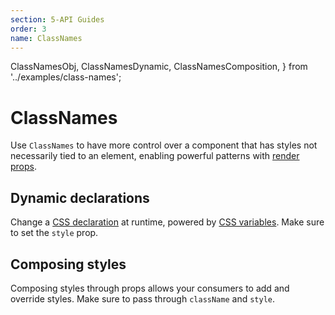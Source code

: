 ```yaml
---
section: 5-API Guides
order: 3
name: ClassNames
---
```


  ClassNamesObj,
  ClassNamesDynamic,
  ClassNamesComposition,
} from '../examples/class-names';

# ClassNames

Use `ClassNames` to have more control over a component that has styles not necessarily tied to an element,
enabling powerful patterns with [render props](https://reactjs.org/docs/render-props.html).

<ClassNamesObj />

## Dynamic declarations

Change a [CSS declaration](https://developer.mozilla.org/en-US/docs/Learn/CSS/First_steps/How_CSS_is_structured#Properties_and_values) at runtime,
powered by [CSS variables](https://developer.mozilla.org/en-US/docs/Web/CSS/Using_CSS_custom_properties).
Make sure to set the `style` prop.

<ClassNamesDynamic />

## Composing styles

Composing styles through props allows your consumers to add and override styles.
Make sure to pass through `className` and `style`.

<ClassNamesComposition />
